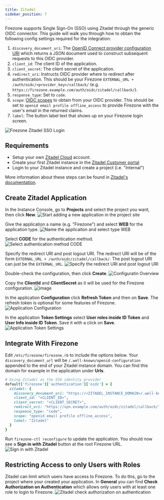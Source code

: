 ```yaml
---
title: Zitadel
sidebar_position: 7
---
```


Firezone supports Single Sign-On (SSO) using Zitadel
through the generic OIDC connector. This guide will walk you through how to
obtain the following config settings required for the integration:

1. `discovery_document_uri`: The
[OpenID Connect provider configuration URI](https://openid.net/specs/openid-connect-discovery-1_0.html#ProviderConfig)
which returns a JSON document used to construct subsequent requests to this
OIDC provider.
1. `client_id`: The client ID of the application.
1. `client_secret`: The client secret of the application.
1. `redirect_uri`: Instructs OIDC provider where to redirect after authentication.
This should be your Firezone `EXTERNAL_URL + /auth/oidc/<provider_key>/callback/`
(e.g. `https://firezone.example.com/auth/oidc/zitadel/callback/`).
1. `response_type`: Set to `code`.
1. `scope`: [OIDC scopes](https://openid.net/specs/openid-connect-basic-1_0.html#Scopes)
to obtain from your OIDC provider. This should be set to `openid email profile offline_access`
to provide Firezone with the user's email in the returned claims.
1. `label`: The button label text that shows up on your Firezone login screen.

![Firezone Zitadel SSO Login](https://user-images.githubusercontent.com/42775578/190861910-2a16881d-1a04-4515-9ed4-d6768db9efc0.gif)

## Requirements

* Setup your own [Zitadel Cloud](https://zitadel.cloud/) account.
* Create your first Zitadel instance in the
  [Zitadel Customer portal](https://zitadel.cloud/admin/instances)
* Login to your Zitadel instance and create a project (i.e. "Internal")

More information about these steps can be found in
[Zitadel's documentation](https://docs.zitadel.com/docs/guides/start/quickstart#try-out-zitadel-cloud).

## Create Zitadel Application

In the Instance Console, go to **Projects** and select the project you want,
then click **New**.
![Start adding a new application in the project site](https://user-images.githubusercontent.com/42775578/190860229-66dc21e3-96f0-46d3-bcf1-3d6ea6b99db2.png)

Give the application a name (e.g. "Firezone") and select **WEB**
for the application type.
![Name the applicaiton and select type WEB](https://user-images.githubusercontent.com/42775578/190860326-cb6998a1-035a-4324-89f8-3c31fb2dfeea.png)

Select **CODE** for the authentication method.
![Select authentication method CODE](https://user-images.githubusercontent.com/42775578/190860399-28c134d6-bd45-4da3-a433-4ae0b1e4ffca.png)

Specify the redirect URI and post logout URI. The redirect URI will be of the
form `EXTERNAL_URL + /auth/oidc/zitadel/callback/`. The post logout URI can
just be the `EXTERNAL_URL`.
![Specify the redirect URI and post logout URI](https://user-images.githubusercontent.com/42775578/190860569-6eec899e-5753-40a6-8535-2e32a6a882a9.png)

Double-check the configuration, then click **Create**.
![Configuratin Overview](https://user-images.githubusercontent.com/42775578/190860669-f478d930-24a0-4854-8631-bc3b1025e3db.png)

Copy the **ClientId** and **ClientSecret** as it will be used for the Firezone
configuration.
![image](https://user-images.githubusercontent.com/42775578/190860714-c3f38cd9-1a25-4044-ae3b-dd172be3d878.png)

In the application **Configuration** click **Refresh Token** and then on
**Save**. The refresh token is optional for some features of Firezone.
![Application Configuration](https://user-images.githubusercontent.com/42775578/190860810-9eb2cf47-d7f9-4c70-b562-fcd04c08e9e8.png)

In the application **Token Settings** select **User roles inside ID Token** and
**User Info inside ID Token**. Save it with a click on **Save**.
![Application Token Settings](https://user-images.githubusercontent.com/42775578/190860899-caee8ed8-b43c-47fa-8519-868d37ce0eb5.png)

## Integrate With Firezone

Edit `/etc/firezone/firezone.rb` to include the options below. Your
`discovery_document_url` will be `/.well-known/openid-configuration` appended
to the end of your Zitadel instance domain. You can find this domain for
example in the application under **Urls**.

```ruby
# Using Zitadel as the SSO identity provider
default['firezone']['authentication']['oidc'] = {
  zitadel: {
    discovery_document_uri: "https://<ZITADEL_INSTANCE_DOMAIN>/.well-known/openid-configuration",
    client_id: "<CLIENT_ID>",
    client_secret: "<CLIENT_SECRET>",
    redirect_uri: "https://vpn.example.com/auth/oidc/zitadel/callback/",
    response_type: "code",
    scope: "openid email profile offline_access",
    label: "Zitadel"
  }
}
```

Run `firezone-ctl reconfigure` to update the application.
You should now see a **Sign in with Zitadel** button at the root Firezone URL.
![Sign in with Zitadel](https://user-images.githubusercontent.com/42775578/190861571-6c7c7db2-13b1-4d46-b080-368a73855c6d.png)

## Restricting Access to only Users with Roles

Zitadel can limit which users have access to Firezone. To do this,
go to the project where your created your application. In **General** you can
find **Check Authorization on Authentication** which allows only users with at
least one role to login to Firezone.
![Zitadel check authorization on authentication](https://user-images.githubusercontent.com/42775578/190861300-68dad91d-1859-4dc5-8beb-16858bda5880.png)

